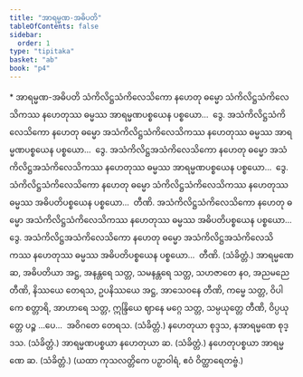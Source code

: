 ```yaml
---
title: "အာရမ္မဏ-အဓိပတိ"
tableOfContents: false
sidebar:
  order: 1
type: "tipitaka"
basket: "ab"
book: "p4"
---
```



<DynamicBreadcrumb />

<Paragraph type="center" book="p4">
* အာရမ္မဏ-အဓိပတိ
</Paragraph>

<Division number="75" book="p4" e="ch" v="39" p="491">

<Paragraph number="243" book="p4">
သံကိလိဋ္ဌသံကိလေသိကော နဟေတု ဓမ္မော သံကိလိဋ္ဌသံကိလေသိကဿ နဟေတုဿ ဓမ္မဿ အာရမ္မဏပစ္စယေန ပစ္စယော…  ဒွေ.
</Paragraph>

<Paragraph number="244" book="p4">
အသံကိလိဋ္ဌသံကိလေသိကော နဟေတု ဓမ္မော အသံကိလိဋ္ဌသံကိလေသိကဿ နဟေတုဿ ဓမ္မဿ အာရမ္မဏပစ္စယေန ပစ္စယော…  ဒွေ.
</Paragraph>

<Paragraph number="245" book="p4">
အသံကိလိဋ္ဌအသံကိလေသိကော နဟေတု ဓမ္မော အသံကိလိဋ္ဌအသံကိလေသိကဿ နဟေတုဿ ဓမ္မဿ အာရမ္မဏပစ္စယေန ပစ္စယော…  ဒွေ.
</Paragraph>

</Division>
<Division number="76" book="p4" e="ch" v="39" p="491">

<Paragraph number="246" book="p4">
သံကိလိဋ္ဌသံကိလေသိကော နဟေတု ဓမ္မော သံကိလိဋ္ဌသံကိလေသိကဿ နဟေတုဿ ဓမ္မဿ အဓိပတိပစ္စယေန ပစ္စယော…  တီဏိ.
</Paragraph>

<Paragraph number="247" book="p4">
အသံကိလိဋ္ဌသံကိလေသိကော နဟေတု ဓမ္မော အသံကိလိဋ္ဌသံကိလေသိကဿ နဟေတုဿ ဓမ္မဿ အဓိပတိပစ္စယေန ပစ္စယော…  ဒွေ.
</Paragraph>

<Paragraph number="248" book="p4">
အသံကိလိဋ္ဌအသံကိလေသိကော နဟေတု ဓမ္မော အသံကိလိဋ္ဌအသံကိလေသိကဿ နဟေတုဿ ဓမ္မဿ အဓိပတိပစ္စယေန ပစ္စယော…  တီဏိ. (သံခိတ္တံ.)
</Paragraph>

</Division>
<Division number="77" book="p4" e="ch" v="39" p="491">

<Paragraph number="249" book="p4">
အာရမ္မဏေ ဆ, အဓိပတိယာ အဋ္ဌ, အနန္တရေ သတ္တ, သမနန္တရေ သတ္တ, သဟဇာတေ နဝ, အညမညေ တီဏိ, နိဿယေ တေရသ, ဥပနိဿယေ အဋ္ဌ, အာသေဝနေ တီဏိ, ကမ္မေ သတ္တ, ဝိပါကေ စတ္တာရိ, အာဟာရေ သတ္တ, ဣန္ဒြိယေ ဈာနေ မဂ္ဂေ သတ္တ, သမ္ပယုတ္တေ တီဏိ, ဝိပ္ပယုတ္တေ ပဉ္စ …ပေ…  အဝိဂတေ တေရသ. (သံခိတ္တံ.)
</Paragraph>

<Paragraph number="250" book="p4">
နဟေတုယာ စုဒ္ဒသ, နအာရမ္မဏေ စုဒ္ဒသ. (သံခိတ္တံ.)
</Paragraph>

<Paragraph number="251" book="p4">
အာရမ္မဏပစ္စယာ နဟေတုယာ ဆ. (သံခိတ္တံ.)
</Paragraph>

<Paragraph number="252" book="p4">
နဟေတုပစ္စယာ အာရမ္မဏေ ဆ. (သံခိတ္တံ.)
</Paragraph>

<Paragraph number="253" book="p4">
(ယထာ ကုသလတ္တိကေ ပဉှာဝါရံ, ဧဝံ ဝိတ္ထာရေတဗ္ဗံ.)
</Paragraph>
</Division>
